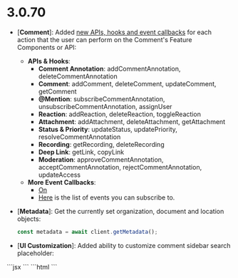 # 3.0.70
- [**Comment**]: Added [new APIs, hooks and event callbacks](/async-collaboration/comments/customize-behavior/customize-behavior) for each action that the user can perform on the Comment's Feature Components or API:
  - **APIs & Hooks**:
    - **Comment Annotation**: addCommentAnnotation, deleteCommentAnnotation
    - **Comment**: addComment, deleteComment, updateComment, getComment
    - **@Mention**: subscribeCommentAnnotation, unsubscribeCommentAnnotation, assignUser
    - **Reaction**: addReaction, deleteReaction, toggleReaction
    - **Attachment**: addAttachment, deleteAttachment, getAttachment
    - **Status & Priority**: updateStatus, updatePriority, resolveCommentAnnotation
    - **Recording**: getRecording, deleteRecording
    - **Deep Link**: getLink, copyLink
    - **Moderation**: approveCommentAnnotation, acceptCommentAnnotation, rejectCommentAnnotation, updateAccess
  - **More Event Callbacks**: 
    - [On](/async-collaboration/comments/customize-behavior/customize-behavior#on)
    - [Here](/api-reference/sdk/models/api-event-types-enum) is the list of events you can subscribe to.


- [**Metadata**]: Get the currently set organization, document and location objects:
  ```jsx
  const metadata = await client.getMetadata();
  ```

- [**UI Customization**]: Added ability to customize comment sidebar search placeholder:

<Tabs>
<Tab title="React / Next.js">
  ```jsx
    <VeltCommentsSidebar searchPlaceholder="New placeholder" />
    ```
</Tab>
<Tab title="Other Frameworks">
    ```html
    <velt-comments-sidebar search-placeholder="New placeholder"></velt-comments-sidebar>
    ```
</Tab>
</Tabs>
